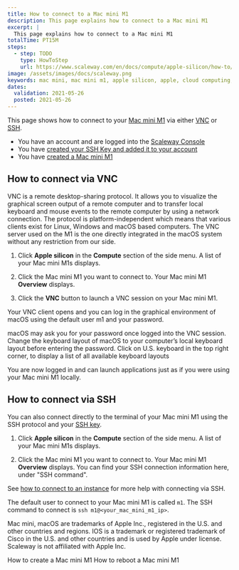 ```yaml
---
title: How to connect to a Mac mini M1
description: This page explains how to connect to a Mac mini M1
excerpt: |
  This page explains how to connect to a Mac mini M1
totalTime: PT15M
steps:
  - step: TODO
    type: HowToStep
    url: https://www.scaleway.com/en/docs/compute/apple-silicon/how-to/connect-to-mac-mini-m1/
image: /assets/images/docs/scaleway.png
keywords: mac mini, mac mini m1, apple silicon, apple, cloud computing, scaleway, big sur, apple mac, connect, ssh, vnc
dates:
  validation: 2021-05-26
  posted: 2021-05-26
---
```


This page shows how to connect to your [Mac mini M1](/compute/apple-silicon/concepts#mac-mini-m1) via either [VNC](/compute/apple-silicon/concepts#vnc) or [SSH](/console/my-account/concepts/#ssh-key).

<Message type="requirement">

  - You have an account and are logged into the [Scaleway Console](https://console.scaleway.com)
  - You have [created your SSH Key and added it to your account](/console/my-project/how-to/create-ssh-key/)
  - You have [created a Mac mini M1](/console/compute/how-to/create-mac-mini-m1/)

</Message>

## How to connect via VNC

VNC is a remote desktop-sharing protocol. It allows you to visualize the graphical screen output of a remote computer and to transfer local keyboard and mouse events to the remote computer by using a network connection. The protocol is platform-independent which means that various clients exist for Linux, Windows and macOS based computers. The VNC server used on the M1 is the one directly integrated in the macOS system without any restriction from our side.

1. Click **Apple silicon** in the **Compute** section of the side menu. A list of your Mac mini M1s displays.

  <Lightbox src="scaleway-m1-list.png" alt="" />

2. Click the Mac mini M1 you want to connect to. Your Mac mini M1 **Overview** displays.

3. Click the **VNC** button to launch a VNC session on your Mac mini M1.

  <Lightbox src="scaleway-m1-vnc.png" alt="" />

  Your VNC client opens and you can log in the graphical environment of macOS using the default user m1 and your password.

  <Message type="note">

  macOS may ask you for your password once logged into the VNC session. Change the keyboard layout of macOS to your computer’s local keyboard layout before entering the password. Click on U.S. keyboard in the top right corner, to display a list of all available keyboard layouts

  <Lightbox src="scaleway-vnc-lang.png" alt="" />

  </Message>

  You are now logged in and can launch applications just as if you were using your Mac mini M1 locally.

  <Lightbox src="scaleway-m1-remote-desktop.png" alt="" />

## How to connect via SSH

You can also connect directly to the terminal of your Mac mini M1 using the SSH protocol and your [SSH key](/console/my-account/concepts/#ssh-key). 

1. Click **Apple silicon** in the **Compute** section of the side menu. A list of your Mac mini M1s displays.

  <Lightbox src="scaleway-m1-list.png" alt="" />

2. Click the Mac mini M1 you want to connect to. Your Mac mini M1 **Overview** displays. You can find your SSH connection information here, under "SSH command".

  <Lightbox src="scaleway-m1-ssh.png" alt="" />

See [how to connect to an instance](/compute/instances/how-to/connect-to-instance) for more help with connecting via SSH.

<Message type="note">

The default user to connect to your Mac mini M1 is called `m1`. The SSH command to connect is `ssh m1@<your_mac_mini_m1_ip>`.

</Message>

<Message type="note">

Mac mini, macOS are trademarks of Apple Inc., registered in the U.S. and other countries and regions. IOS is a trademark or registered trademark of Cisco in the U.S. and other countries and is used by Apple under license. Scaleway is not affiliated with Apple Inc.

</Message> 

<Navigation title="See Also">
  <PreviousButton to="/compute/apple-silicon/how-to/create-mac-mini-m1/">How to create a Mac mini M1</PreviousButton>
  <NextButton to="/compute/apple-silicon/how-to/reboot-mac-mini-m1/">How to reboot a Mac mini M1</NextButton>
</Navigation>

